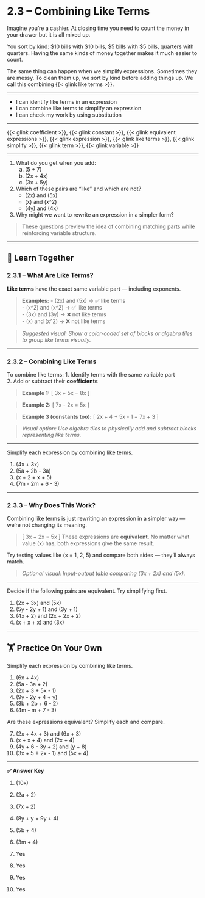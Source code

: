 # 2.3 – Combining Like Terms {.unnumbered}

Imagine you’re a cashier. At closing time you need to count the money in your drawer but it is all mixed up.

You sort by kind: $10 bills with $10 bills, $5 bills with $5 bills, quarters with quarters. Having the same kinds of money together makes it much easier to count. 

The same thing can happen when we simplify expressions. Sometimes they are messy. To clean them up, we sort by kind before adding things up. We call this combining {{< glink like terms >}}.

---

:::{.objectives}
- I can identify like terms in an expression  
- I can combine like terms to simplify an expression  
- I can check my work by using substitution 
:::

---

:::{.vocab}
{{< glink coefficient >}}, {{< glink constant >}}, {{< glink equivalent expressions >}}, {{< glink expression >}}, {{< glink like terms >}}, {{< glink simplify >}}, {{< glink term >}}, {{< glink variable >}}
:::

---

:::{.warmup collapse=true}
1. What do you get when you add:  
   a. \(5 + 7\)  
   b. \(2x + 4x\)  
   c. \(3x + 5y\)  

2. Which of these pairs are “like” and which are not?  
   - \(2x\) and \(5x\)  
   - \(x\) and \(x^2\)  
   - \(4y\) and \(4x\)

3. Why might we want to rewrite an expression in a simpler form?

> These questions preview the idea of combining matching parts while reinforcing variable structure.
:::

---

## 🧠 Learn Together

### 2.3.1 – What Are Like Terms?

**Like terms** have the exact same variable part — including exponents.

> **Examples:**
> - \(2x\) and \(5x\) → ✅ like terms  
> - \(x^2\) and \(x^2\) → ✅ like terms  
> - \(3x\) and \(3y\) → ❌ not like terms  
> - \(x\) and \(x^2\) → ❌ not like terms

> _Suggested visual: Show a color-coded set of blocks or algebra tiles to group like terms visually._

---

### 2.3.2 – Combining Like Terms

To combine like terms:
1. Identify terms with the same variable part  
2. Add or subtract their **coefficients**

> **Example 1:**
> \[
> 3x + 5x = 8x
> \]

> **Example 2:**
> \[
> 7x - 2x = 5x
> \]

> **Example 3 (constants too):**
> \[
> 2x + 4 + 5x - 1 = 7x + 3
> \]

> _Visual option: Use algebra tiles to physically add and subtract blocks representing like terms._

---

:::{.you-try collapse=true title="💡 Try Combining"}
Simplify each expression by combining like terms.

1. \(4x + 3x\)  
2. \(5a + 2b - 3a\)  
3. \(x + 2 + x + 5\)  
4. \(7m - 2m + 6 - 3\)  
:::

---

### 2.3.3 – Why Does This Work?

Combining like terms is just rewriting an expression in a simpler way — we’re not changing its meaning.

> \[
> 3x + 2x = 5x
> \]
> These expressions are **equivalent**. No matter what value \(x\) has, both expressions give the same result.

Try testing values like \(x = 1, 2, 5\) and compare both sides — they’ll always match.

> _Optional visual: Input-output table comparing \(3x + 2x\) and \(5x\)._

---

:::{.you-try collapse=true title="💭 Which Expressions Are Equivalent?"}
Decide if the following pairs are equivalent. Try simplifying first.

1. \(2x + 3x\) and \(5x\)  
2. \(5y - 2y + 1\) and \(3y + 1\)  
3. \(4x + 2\) and \(2x + 2x + 2\)  
4. \(x + x + x\) and \(3x\)  
:::

---

## 🏋️ Practice On Your Own

Simplify each expression by combining like terms.

1. \(6x + 4x\)  
2. \(5a - 3a + 2\)  
3. \(2x + 3 + 5x - 1\)  
4. \(9y - 2y + 4 + y\)  
5. \(3b + 2b + 6 - 2\)  
6. \(4m - m + 7 - 3\)

Are these expressions equivalent? Simplify each and compare.

7. \(2x + 4x + 3\) and \(6x + 3\)  
8. \(x + x + 4\) and \(2x + 4\)  
9. \(4y + 6 - 3y + 2\) and \(y + 8\)  
10. \(3x + 5 + 2x - 1\) and \(5x + 4\)

---

:::{.answers collapse=true}
**✅ Answer Key**

1. \(10x\)  
2. \(2a + 2\)  
3. \(7x + 2\)  
4. \(8y + y = 9y + 4\)  
5. \(5b + 4\)  
6. \(3m + 4\)

7. Yes  
8. Yes  
9. Yes  
10. Yes  
:::
